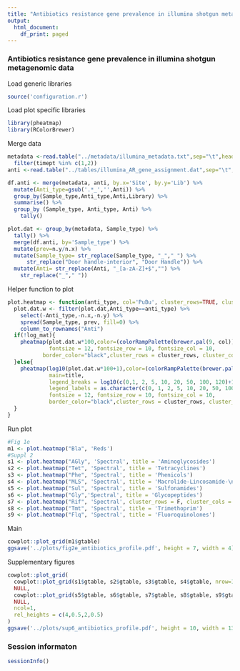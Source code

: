 ```yaml
---
title: "Antibiotics resistance gene prevalence in illumina shotgun metagenomic data"
output:
  html_document:
    df_print: paged
---
```


### Antibiotics resistance gene prevalence in illumina shotgun metagenomic data

Load generic libraries
```r
source('configuration.r')
```

Load plot specific libraries
```r
library(pheatmap)
library(RColorBrewer)
```

Merge data
```r
metadata <-read.table("../metadata/illumina_metadata.txt",sep="\t",head=T) %>% 
  filter(timept %in% c(1,2))
anti <-read.table("../tables/illumina_AR_gene_assignment.dat",sep="\t",head=T)

df.anti <- merge(metadata, anti, by.x='Site', by.y='Lib') %>% 
  mutate(Anti_type=gsub('.*_','',Anti)) %>%
  group_by(Sample_type,Anti_type,Anti,Library) %>%
  summarise() %>%
  group_by (Sample_type, Anti_type, Anti) %>%
    tally()

plot.dat <- group_by(metadata, Sample_type) %>%
  tally() %>%
  merge(df.anti, by='Sample_type') %>%
  mutate(prev=n.y/n.x) %>% 
  mutate(Sample_type= str_replace(Sample_type, "_"," ") %>% 
      str_replace("Door handle-interior", "Door Handle")) %>% 
  mutate(Anti= str_replace(Anti, "_[a-zA-Z]+$","") %>% 
    str_replace("_"," "))
```

Helper function to plot
```r
plot.heatmap <- function(anti_type, col='PuBu', cluster_rows=TRUE, cluster_cols=TRUE, log_mat=TRUE, title=NA){
  plot.dat.w <- filter(plot.dat,Anti_type==anti_type) %>% 
    select(-Anti_type,-n.x,-n.y) %>% 
    spread(Sample_type, prev, fill=0) %>% 
    column_to_rownames("Anti") 
  if(!log_mat){
    pheatmap(plot.dat.w*100,color=(colorRampPalette(brewer.pal(9, col))(1000)), main=anti_type, 
             fontsize = 12, fontsize_row = 10, fontsize_col = 10,
           border_color="black",cluster_rows = cluster_rows, cluster_cols = cluster_cols, silent=TRUE)
  }else{
    pheatmap(log10(plot.dat.w*100+1),color=(colorRampPalette(brewer.pal(9, col))(1000))[1:round(1000*max(log10(plot.dat.w*100+1))/log10(101))],
             main=title,
             legend_breaks = log10(c(0,1, 2, 5, 10, 20, 50, 100, 120)+1),
             legend_labels = as.character(c(0, 1, 2, 5, 10, 20, 50, 100, 120)),
             fontsize = 12, fontsize_row = 10, fontsize_col = 10,
             border_color="black",cluster_rows = cluster_rows, cluster_cols = cluster_cols, silent=TRUE)
  }
}
```

Run plot
```r
#Fig 1e
m1 <- plot.heatmap("Bla", 'Reds')
#Suppl 2
s1 <- plot.heatmap("AGly", 'Spectral', title = 'Aminoglycosides')
s2 <- plot.heatmap("Tet", 'Spectral', title = 'Tetracyclines')
s3 <- plot.heatmap("Phe", 'Spectral', title = 'Phenicols')
s4 <- plot.heatmap("MLS", 'Spectral', title = 'Macrolide-Lincosamide-\nStreptogramin')
s5 <- plot.heatmap("Sul", 'Spectral', title = 'Sulfonamides')
s6 <- plot.heatmap("Gly",'Spectral', title = 'Glycopeptides')
s7 <- plot.heatmap("Rif", 'Spectral', cluster_rows = F, cluster_cols = F, title = 'Rifampicin')
s8 <- plot.heatmap("Tmt", 'Spectral', title = 'Trimethoprim')
s9 <- plot.heatmap("Flq", 'Spectral', title = 'Fluoroquinolones')
```

Main
```r
cowplot::plot_grid(m1$gtable)
ggsave('../plots/fig2e_antibiotics_profile.pdf', height = 7, width = 4)
```

Supplementary figures

```r
cowplot::plot_grid(
  cowplot::plot_grid(s1$gtable, s2$gtable, s3$gtable, s4$gtable, nrow=1),
  NULL,
  cowplot::plot_grid(s5$gtable, s6$gtable, s7$gtable, s8$gtable, s9$gtable, nrow=1, align='h'),
  NULL,
  ncol=1,
  rel_heights = c(4,0.5,2,0.5)
)
ggsave('../plots/sup6_antibiotics_profile.pdf', height = 10, width = 13)
```

### Session informaton
```r
sessionInfo()
```